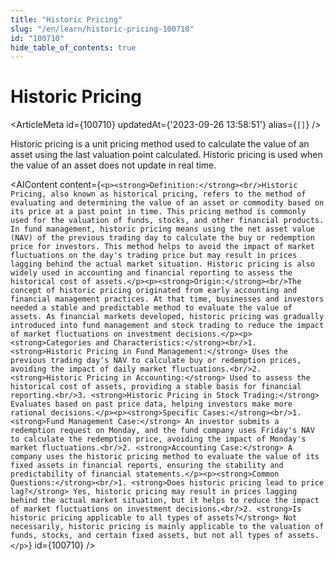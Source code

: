 ```yaml
---
title: "Historic Pricing"
slug: "/en/learn/historic-pricing-100710"
id: "100710"
hide_table_of_contents: true
---
```



# Historic Pricing

<ArticleMeta id={100710} updatedAt={'2023-09-26 13:58:51'} alias={`[]`} />
<div className='border-solid border-b border-t-0 my-4 border-[var(--ifm-color-gray-300)]' />

Historic pricing is a unit pricing method used to calculate the value of an asset using the last valuation point calculated. Historic pricing is used when the value of an asset does not update in real time.

<AIContent content={`<p><strong>Definition:</strong><br/>Historic Pricing, also known as historical pricing, refers to the method of evaluating and determining the value of an asset or commodity based on its price at a past point in time. This pricing method is commonly used for the valuation of funds, stocks, and other financial products. In fund management, historic pricing means using the net asset value (NAV) of the previous trading day to calculate the buy or redemption price for investors. This method helps to avoid the impact of market fluctuations on the day's trading price but may result in prices lagging behind the actual market situation. Historic pricing is also widely used in accounting and financial reporting to assess the historical cost of assets.</p><p><strong>Origin:</strong><br/>The concept of historic pricing originated from early accounting and financial management practices. At that time, businesses and investors needed a stable and predictable method to evaluate the value of assets. As financial markets developed, historic pricing was gradually introduced into fund management and stock trading to reduce the impact of market fluctuations on investment decisions.</p><p><strong>Categories and Characteristics:</strong><br/>1. <strong>Historic Pricing in Fund Management:</strong> Uses the previous trading day's NAV to calculate buy or redemption prices, avoiding the impact of daily market fluctuations.<br/>2. <strong>Historic Pricing in Accounting:</strong> Used to assess the historical cost of assets, providing a stable basis for financial reporting.<br/>3. <strong>Historic Pricing in Stock Trading:</strong> Evaluates based on past price data, helping investors make more rational decisions.</p><p><strong>Specific Cases:</strong><br/>1. <strong>Fund Management Case:</strong> An investor submits a redemption request on Monday, and the fund company uses Friday's NAV to calculate the redemption price, avoiding the impact of Monday's market fluctuations.<br/>2. <strong>Accounting Case:</strong> A company uses the historic pricing method to evaluate the value of its fixed assets in financial reports, ensuring the stability and predictability of financial statements.</p><p><strong>Common Questions:</strong><br/>1. <strong>Does historic pricing lead to price lag?</strong> Yes, historic pricing may result in prices lagging behind the actual market situation, but it helps to reduce the impact of market fluctuations on investment decisions.<br/>2. <strong>Is historic pricing applicable to all types of assets?</strong> Not necessarily, historic pricing is mainly applicable to the valuation of funds, stocks, and certain fixed assets, but not all types of assets.</p>`} id={100710} />
